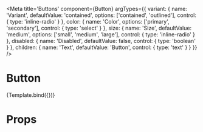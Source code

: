 
<Meta
  title='Buttons'
  component={Button}
  argTypes={{
    variant: {
      name: 'Variant',
      defaultValue: 'contained',
      options: ['contained', 'outlined'],
      control: {
        type: 'inline-radio'
      }
    },
    color: {
      name: 'Color',
      options: ['primary', 'secondary'],
      control: {
        type: 'select'
      }
    },
    size: {
      name: 'Size',
      defaultValue: 'medium',
      options: ['small', 'medium', 'large'],
      control: {
        type: 'inline-radio'
      }
    },
    disabled: {
      name: 'Disabled',
      defaultValue: false,
      control: {
        type: 'boolean'
      }
    },
    children: {
      name: 'Text',
      defaultValue: 'Button',
      control: {
        type: 'text'
      }
    }
  }}
/>


# Button

<Canvas>
  <Story name='Default'>{Template.bind({})}</Story>
</Canvas>

# Props

<Props of={Button} />
